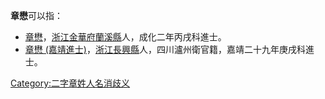 '''章懋'''可以指：
* [[章懋|章懋]]，[[浙江|浙江]][[金華府|金華府]][[蘭溪縣|蘭溪縣]]人，成化二年丙戌科進士。
* [[章懋_(嘉靖進士)|章懋 (嘉靖進士)]]，[[浙江|浙江]][[長興縣|長興縣]]人，四川瀘州衛官籍，嘉靖二十九年庚戌科進士。
{{disambig}}

[[Category:二字章姓人名消歧义|Category:二字章姓人名消歧义]]